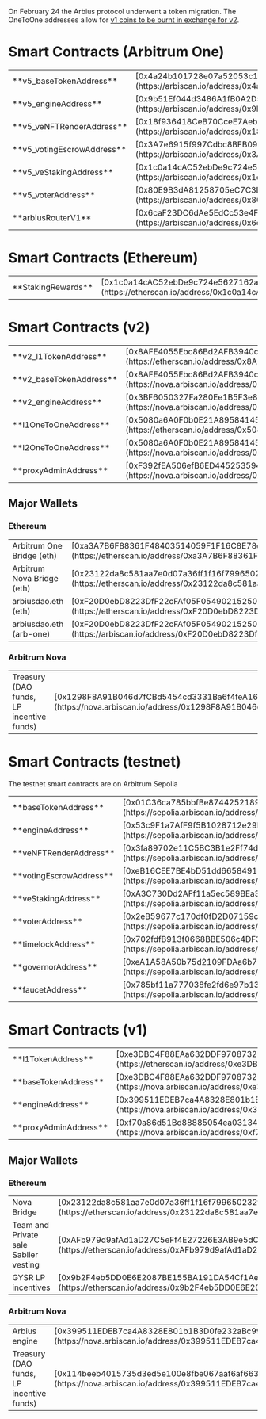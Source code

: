
On February 24 the Arbius protocol underwent a token migration. The OneToOne addresses allow for <a href="https://arbius.ai/upgrade">v1 coins to be burnt in exchange for v2</a>.

# Smart Contracts (Arbitrum One)

<table>
  <tr>
    <td>**v5_baseTokenAddress**</td>
    <td>[0x4a24b101728e07a52053c13fb4db2bcf490cabc3](https://arbiscan.io/address/0x4a24b101728e07a52053c13fb4db2bcf490cabc3)</td>
  </tr>
  <tr>
    <td>**v5_engineAddress**</td>
    <td>[0x9b51Ef044d3486A1fB0A2D55A6e0CeeAdd323E66](https://arbiscan.io/address/0x9b51Ef044d3486A1fB0A2D55A6e0CeeAdd323E66)</td>
  </tr>
  <tr>
    <td>**v5_veNFTRenderAddress**</td>
    <td>[0x18f936418CeB70CceE7AebE1E66754a8CEe9350D](https://arbiscan.io/address/0x18f936418CeB70CceE7AebE1E66754a8CEe9350D)</td>
  </tr>
  <tr>
    <td>**v5_votingEscrowAddress**</td>
    <td>[0x3A7e6915f997Cdbc8BFB090051AA22E37Dab345d](https://arbiscan.io/address/0x3A7e6915f997Cdbc8BFB090051AA22E37Dab345d)</td>
  </tr>
  <tr>
    <td>**v5_veStakingAddress**</td>
    <td>[0x1c0a14cAC52ebDe9c724e5627162a90A26B85E15](https://arbiscan.io/address/0x1c0a14cAC52ebDe9c724e5627162a90A26B85E15)</td>
  </tr>
  <tr>
    <td>**v5_voterAddress**</td>
    <td>[0x80E9B3dA81258705eC7C3DC89a799b78f2c68968](https://arbiscan.io/address/0x80E9B3dA81258705eC7C3DC89a799b78f2c68968)</td>
  </tr>
  <tr>
    <td>**arbiusRouterV1**</td>
    <td>[0x6caF23DC6dAe5EdCc53e4F330B61c420e6c71565](https://arbiscan.io/address/0x6caF23DC6dAe5EdCc53e4F330B61c420e6c71565)</td>
  </tr>
</table>

# Smart Contracts (Ethereum)
<table>
  <tr>
    <td>**StakingRewards**</td>
    <td>[0x1c0a14cAC52ebDe9c724e5627162a90A26B85E15](https://etherscan.io/address/0x1c0a14cAC52ebDe9c724e5627162a90A26B85E15)</td>
  </tr>
</table>

# Smart Contracts (v2)

<table>
  <tr>
    <td>**v2_l1TokenAddress**</td>
    <td>[0x8AFE4055Ebc86Bd2AFB3940c0095C9aca511d852](https://etherscan.io/address/0x8AFE4055Ebc86Bd2AFB3940c0095C9aca511d852)</td>
  </tr>
  <tr>
    <td>**v2_baseTokenAddress**</td>
    <td>[0x8AFE4055Ebc86Bd2AFB3940c0095C9aca511d852](https://nova.arbiscan.io/address/0x8AFE4055Ebc86Bd2AFB3940c0095C9aca511d852)</td>
  </tr>
  <tr>
    <td>**v2_engineAddress**</td>
    <td>[0x3BF6050327Fa280Ee1B5F3e8Fd5EA2EfE8A6472a](https://nova.arbiscan.io/address/0x3BF6050327Fa280Ee1B5F3e8Fd5EA2EfE8A6472a)</td>
  </tr>
  <tr>
    <td>**l1OneToOneAddress**</td>
    <td>[0x5080a6A0F0b0E21A895841456e5Ed77d26332262](https://etherscan.io/address/0x5080a6A0F0b0E21A895841456e5Ed77d26332262)</td>
  </tr>
  <tr>
    <td>**l2OneToOneAddress**</td>
    <td>[0x5080a6A0F0b0E21A895841456e5Ed77d26332262](https://nova.arbiscan.io/address/0x5080a6A0F0b0E21A895841456e5Ed77d26332262)</td>
  </tr>
  <tr>
    <td>**proxyAdminAddress**</td>
    <td>[0xF392fEA506efB6ED445253594DC81a0CB7cD3562](https://nova.arbiscan.io/address/0xF392fEA506efB6ED445253594DC81a0CB7cD3562)</td>
  </tr>
</table>

## Major Wallets

### Ethereum

<table>
  <tr>
    <td>Arbitrum One Bridge (eth)</td>
    <td>[0xa3A7B6F88361F48403514059F1F16C8E78d60EeC](https://etherscan.io/address/0xa3A7B6F88361F48403514059F1F16C8E78d60EeC)</td>
  </tr>
  <tr>
    <td>Arbitrum Nova Bridge (eth)</td>
    <td>[0x23122da8c581aa7e0d07a36ff1f16f799650232f](https://etherscan.io/address/0x23122da8c581aa7e0d07a36ff1f16f799650232f)</td>
  </tr>
  <tr>
    <td>arbiusdao.eth (eth)</td>
    <td>[0xF20D0ebD8223DfF22cFAf05F0549021525015577](https://etherscan.io/address/0xF20D0ebD8223DfF22cFAf05F0549021525015577)</td>
  </tr>
  <tr>
    <td>arbiusdao.eth (arb-one)</td>
    <td>[0xF20D0ebD8223DfF22cFAf05F0549021525015577](https://arbiscan.io/address/0xF20D0ebD8223DfF22cFAf05F0549021525015577)</td>
  </tr>
</table>

### Arbitrum Nova

<table>
  <tr>
    <td>Treasury (DAO funds, LP incentive funds)</td>
    <td>[0x1298F8A91B046d7fCBd5454cd3331Ba6f4feA168](https://nova.arbiscan.io/address/0x1298F8A91B046d7fCBd5454cd3331Ba6f4feA168)</td>
  </tr>
</table>


# Smart Contracts (testnet)

The testnet smart contracts are on Arbitrum Sepolia

<table>
  <tr>
    <td>**baseTokenAddress**</td>
    <td>[0x01C36ca785bbfBe8744252189feaa0163DCC706F](https://sepolia.arbiscan.io/address/0x01C36ca785bbfBe8744252189feaa0163DCC706F)</td>
  </tr>
  <tr>
    <td>**engineAddress**</td>
    <td>[0x53c9F1a7AfF9f5B1028712e29BC2206Ef9241385](https://sepolia.arbiscan.io/address/0x53c9F1a7AfF9f5B1028712e29BC2206Ef9241385)</td>
  </tr>
  <tr>
    <td>**veNFTRenderAddress**</td>
    <td>[0x3fa89702e11C5BC3B1e2Ff74d6857dcf00746685](https://sepolia.arbiscan.io/address/0x3fa89702e11C5BC3B1e2Ff74d6857dcf00746685)</td>
  </tr>
  <tr>
    <td>**votingEscrowAddress**</td>
    <td>[0xeB16CEE7BE4bD51dd66584912eA6f52C2d212F22](https://sepolia.arbiscan.io/address/0xeB16CEE7BE4bD51dd66584912eA6f52C2d212F22)</td>
  </tr>
  <tr>
    <td>**veStakingAddress**</td>
    <td>[0xA3C730Dd2AFf11a5ec589BEa3767A258bF353fa0](https://sepolia.arbiscan.io/address/0xA3C730Dd2AFf11a5ec589BEa3767A258bF353fa0)</td>
  </tr>
  <tr>
    <td>**voterAddress**</td>
    <td>[0x2eB59677c170df0fD2D07159c11757720744E3DC](https://sepolia.arbiscan.io/address/0x2eB59677c170df0fD2D07159c11757720744E3DC)</td>
  </tr>
  <tr>
    <td>**timelockAddress**</td>
    <td>[0x702fdfB913f0668BBE506c4DF3aE1d756389a31c](https://sepolia.arbiscan.io/address/0x702fdfB913f0668BBE506c4DF3aE1d756389a31c)</td>
  </tr>
  <tr>
    <td>**governorAddress**</td>
    <td>[0xeA1A58A50b75d2109FDAa6b7811A7Ec66c3d0338](https://sepolia.arbiscan.io/address/0xeA1A58A50b75d2109FDAa6b7811A7Ec66c3d0338)</td>
  </tr>
  <tr>
    <td>**faucetAddress**</td>
    <td>[0x785bf11a777038fe2fd6e97b1395ac27901824fc](https://sepolia.arbiscan.io/address/0x785bf11a777038fe2fd6e97b1395ac27901824fc)</td>
  </tr>
</table>

 
# Smart Contracts (v1)

<table>
  <tr>
    <td>**l1TokenAddress**</td>
    <td>[0xe3DBC4F88EAa632DDF9708732E2832EEaA6688AB](https://etherscan.io/address/0xe3DBC4F88EAa632DDF9708732E2832EEaA6688AB)</td>
  </tr>
  <tr>
    <td>**baseTokenAddress**</td>
    <td>[0xe3DBC4F88EAa632DDF9708732E2832EEaA6688AB](https://nova.arbiscan.io/address/0xe3DBC4F88EAa632DDF9708732E2832EEaA6688AB)</td>
  </tr>
  <tr>
    <td>**engineAddress**</td>
    <td>[0x399511EDEB7ca4A8328E801b1B3D0fe232aBc996](https://nova.arbiscan.io/address/0x399511EDEB7ca4A8328E801b1B3D0fe232aBc996)</td>
  </tr>
  <tr>
    <td>**proxyAdminAddress**</td>
    <td>[0xf70a86d51Bd88885054ea031344447d75bb4b432](https://nova.arbiscan.io/address/0xf70a86d51Bd88885054ea031344447d75bb4b432)</td>
  </tr>
</table>


## Major Wallets


### Ethereum

<table>
  <tr>
    <td>Nova Bridge</td>
    <td>[0x23122da8c581aa7e0d07a36ff1f16f799650232f](https://etherscan.io/address/0x23122da8c581aa7e0d07a36ff1f16f799650232f)</td>
  </tr>
  <tr>
    <td>Team and Private sale Sablier vesting</td>
    <td>[0xAFb979d9afAd1aD27C5eFf4E27226E3AB9e5dCC9](https://etherscan.io/address/0xAFb979d9afAd1aD27C5eFf4E27226E3AB9e5dCC9)</td>
  </tr>
  <tr>
    <td>GYSR LP incentives</td>
    <td>[0x9b2F4eb5DD0E6E2087BE155BA191DA54Cf1Ae446](https://etherscan.io/address/0x9b2F4eb5DD0E6E2087BE155BA191DA54Cf1Ae446)</td>
  </tr>
</table>

### Arbitrum Nova

<table>
  <tr>
    <td>Arbius engine</td>
    <td>[0x399511EDEB7ca4A8328E801b1B3D0fe232aBc996](https://nova.arbiscan.io/address/0x399511EDEB7ca4A8328E801b1B3D0fe232aBc996)</td>
  </tr>
  <tr>
    <td>Treasury (DAO funds, LP incentive funds)</td>
    <td>[0x114beeb4015735d3ed5e100e8fbe067aaf6af663](https://nova.arbiscan.io/address/0x399511EDEB7ca4A8328E801b1B3D0fe232aBc996)</td>
  </tr>
</table>

